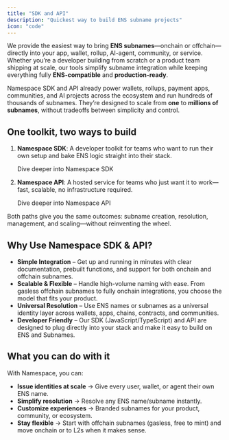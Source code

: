 ```yaml
---
title: "SDK and API"
description: "Quickest way to build ENS subname projects"
icon: "code"
---
```


We provide the easiest way to bring **ENS subnames**—onchain or offchain—directly into your app, wallet, rollup, AI-agent, community, or service. Whether you’re a developer building from scratch or a product team shipping at scale, our tools simplify subname integration while keeping everything fully **ENS-compatible** and **production-ready**.

Namespace SDK and API already power wallets, rollups, payment apps, communities, and AI projects across the ecosystem and run hundreds of thousands of subnames. They’re designed to scale from **one** to **millions of subnames**, without tradeoffs between simplicity and control.

## **One toolkit, two ways to build**

1. **Namespace SDK**: A developer toolkit for teams who want to run their own setup and bake ENS logic straight into their stack.

   <Card title="SDK reference" icon="display-code" horizontal href="developer-guide/sdks/overview-sdk.mdx">
     Dive deeper into Namespace SDK
   </Card>
2. **Namespace API**: A hosted service for teams who just want it to work—fast, scalable, no infrastructure required.

   <Card title="API reference" icon="code-simple" horizontal href="api-reference/introduction.mdx">
     Dive deeper into Namespace API
   </Card>

Both paths give you the same outcomes: subname creation, resolution, management, and scaling—without reinventing the wheel.

## **Why Use Namespace SDK & API?**

- **Simple Integration** – Get up and running in minutes with clear documentation, prebuilt functions, and support for both onchain and offchain subnames.
- **Scalable & Flexible** – Handle high-volume naming with ease. From gasless offchain subnames to fully onchain integrations, you choose the model that fits your product.
- **Universal Resolution** – Use ENS names or subnames as a universal identity layer across wallets, apps, chains, contracts, and communities.
- **Developer Friendly** – Our SDK (JavaScript/TypeScript) and API are designed to plug directly into your stack and make it easy to build on ENS and Subnames.

## **What you can do with it**

With Namespace, you can:

- **Issue identities at scale** → Give every user, wallet, or agent their own ENS name.
- **Simplify resolution** → Resolve any ENS name/subname instantly.
- **Customize experiences** → Branded subnames for your product, community, or ecosystem.
- **Stay flexible** → Start with offchain subnames (gasless, free to mint) and move onchain or to L2s when it makes sense.